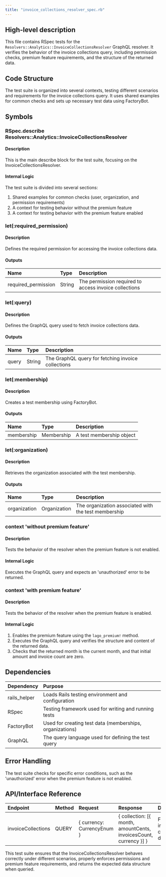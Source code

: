 ```yaml
---
title: "invoice_collections_resolver_spec.rb"
---
```


## High-level description
This file contains RSpec tests for the `Resolvers::Analytics::InvoiceCollectionsResolver` GraphQL resolver. It verifies the behavior of the invoice collections query, including permission checks, premium feature requirements, and the structure of the returned data.

## Code Structure
The test suite is organized into several contexts, testing different scenarios and requirements for the invoice collections query. It uses shared examples for common checks and sets up necessary test data using FactoryBot.

## Symbols

### RSpec.describe Resolvers::Analytics::InvoiceCollectionsResolver
#### Description
This is the main describe block for the test suite, focusing on the InvoiceCollectionsResolver.

#### Internal Logic
The test suite is divided into several sections:
1. Shared examples for common checks (user, organization, and permission requirements)
2. A context for testing behavior without the premium feature
3. A context for testing behavior with the premium feature enabled

### let(:required_permission)
#### Description
Defines the required permission for accessing the invoice collections data.

#### Outputs
| Name | Type | Description |
|:-----|:-----|:------------|
| required_permission | String | The permission required to access invoice collections |

### let(:query)
#### Description
Defines the GraphQL query used to fetch invoice collections data.

#### Outputs
| Name | Type | Description |
|:-----|:-----|:------------|
| query | String | The GraphQL query for fetching invoice collections |

### let(:membership)
#### Description
Creates a test membership using FactoryBot.

#### Outputs
| Name | Type | Description |
|:-----|:-----|:------------|
| membership | Membership | A test membership object |

### let(:organization)
#### Description
Retrieves the organization associated with the test membership.

#### Outputs
| Name | Type | Description |
|:-----|:-----|:------------|
| organization | Organization | The organization associated with the test membership |

### context 'without premium feature'
#### Description
Tests the behavior of the resolver when the premium feature is not enabled.

#### Internal Logic
Executes the GraphQL query and expects an 'unauthorized' error to be returned.

### context 'with premium feature'
#### Description
Tests the behavior of the resolver when the premium feature is enabled.

#### Internal Logic
1. Enables the premium feature using the `lago_premium!` method.
2. Executes the GraphQL query and verifies the structure and content of the returned data.
3. Checks that the returned month is the current month, and that initial amount and invoice count are zero.

## Dependencies
| Dependency | Purpose |
|:-----------|:--------|
| rails_helper | Loads Rails testing environment and configuration |
| RSpec | Testing framework used for writing and running tests |
| FactoryBot | Used for creating test data (memberships, organizations) |
| GraphQL | The query language used for defining the test query |

## Error Handling
The test suite checks for specific error conditions, such as the 'unauthorized' error when the premium feature is not enabled.

## API/Interface Reference
| Endpoint | Method | Request | Response | Description |
|:---------|:-------|:--------|:---------|:------------|
| invoiceCollections | QUERY | \{ currency: CurrencyEnum \} | \{ collection: [\{ month, amountCents, invoicesCount, currency \}] \} | Fetches invoice collection data |

This test suite ensures that the InvoiceCollectionsResolver behaves correctly under different scenarios, properly enforces permissions and premium feature requirements, and returns the expected data structure when queried.
